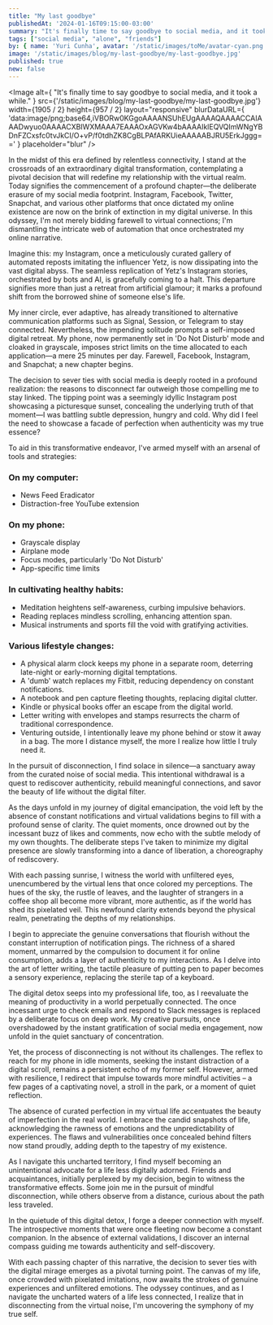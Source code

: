 ```yaml
---
title: "My last goodbye"
publishedAt: '2024-01-16T09:15:00-03:00'
summary: "It's finally time to say goodbye to social media, and it took a while."
tags: ["social media", "alone", "friends"]
by: { name: 'Yuri Cunha', avatar: '/static/images/toMe/avatar-cyan.png' }
image: '/static/images/blog/my-last-goodbye/my-last-goodbye.jpg'
published: true
new: false
---
```


<Image
  alt={
    "It's finally time to say goodbye to social media, and it took a while."
  }
  src={'/static/images/blog/my-last-goodbye/my-last-goodbye.jpg'}
  width={1905 / 2}
  height={957 / 2}
  layout="responsive"
  blurDataURL={
    'data:image/png;base64,iVBORw0KGgoAAAANSUhEUgAAAAQAAAACCAIAAADwyuo0AAAACXBIWXMAAA7EAAAOxAGVKw4bAAAAIklEQVQImWNgYBDnFZCxsfc0tvJkCI/O+vP/f0tdhZK8CgBLPAfARKUieAAAAABJRU5ErkJggg=='
  }
  placeholder="blur"
/>

In the midst of this era defined by relentless connectivity, I stand at the crossroads of an extraordinary digital transformation, contemplating a pivotal decision that will redefine my relationship with the virtual realm. Today signifies the commencement of a profound chapter—the deliberate erasure of my social media footprint. Instagram, Facebook, Twitter, Snapchat, and various other platforms that once dictated my online existence are now on the brink of extinction in my digital universe. In this odyssey, I'm not merely bidding farewell to virtual connections; I'm dismantling the intricate web of automation that once orchestrated my online narrative.

Imagine this: my Instagram, once a meticulously curated gallery of automated reposts imitating the influencer Yetz, is now dissipating into the vast digital abyss. The seamless replication of Yetz's Instagram stories, orchestrated by bots and AI, is gracefully coming to a halt. This departure signifies more than just a retreat from artificial glamour; it marks a profound shift from the borrowed shine of someone else's life.

My inner circle, ever adaptive, has already transitioned to alternative communication platforms such as Signal, Session, or Telegram to stay connected. Nevertheless, the impending solitude prompts a self-imposed digital retreat. My phone, now permanently set in 'Do Not Disturb' mode and cloaked in grayscale, imposes strict limits on the time allocated to each application—a mere 25 minutes per day. Farewell, Facebook, Instagram, and Snapchat; a new chapter begins.

The decision to sever ties with social media is deeply rooted in a profound realization: the reasons to disconnect far outweigh those compelling me to stay linked. The tipping point was a seemingly idyllic Instagram post showcasing a picturesque sunset, concealing the underlying truth of that moment—I was battling subtle depression, hungry and cold. Why did I feel the need to showcase a facade of perfection when authenticity was my true essence?

To aid in this transformative endeavor, I've armed myself with an arsenal of tools and strategies:

### On my computer:
- News Feed Eradicator
- Distraction-free YouTube extension

### On my phone:
- Grayscale display
- Airplane mode
- Focus modes, particularly 'Do Not Disturb'
- App-specific time limits

### In cultivating healthy habits:
- Meditation heightens self-awareness, curbing impulsive behaviors.
- Reading replaces mindless scrolling, enhancing attention span.
- Musical instruments and sports fill the void with gratifying activities.

### Various lifestyle changes:
- A physical alarm clock keeps my phone in a separate room, deterring late-night or early-morning digital temptations.
- A 'dumb' watch replaces my Fitbit, reducing dependency on constant notifications.
- A notebook and pen capture fleeting thoughts, replacing digital clutter.
- Kindle or physical books offer an escape from the digital world.
- Letter writing with envelopes and stamps resurrects the charm of traditional correspondence.
- Venturing outside, I intentionally leave my phone behind or stow it away in a bag. The more I distance myself, the more I realize how little I truly need it.

In the pursuit of disconnection, I find solace in silence—a sanctuary away from the curated noise of social media. This intentional withdrawal is a quest to rediscover authenticity, rebuild meaningful connections, and savor the beauty of life without the digital filter.

As the days unfold in my journey of digital emancipation, the void left by the absence of constant notifications and virtual validations begins to fill with a profound sense of clarity. The quiet moments, once drowned out by the incessant buzz of likes and comments, now echo with the subtle melody of my own thoughts. The deliberate steps I've taken to minimize my digital presence are slowly transforming into a dance of liberation, a choreography of rediscovery.

With each passing sunrise, I witness the world with unfiltered eyes, unencumbered by the virtual lens that once colored my perceptions. The hues of the sky, the rustle of leaves, and the laughter of strangers in a coffee shop all become more vibrant, more authentic, as if the world has shed its pixelated veil. This newfound clarity extends beyond the physical realm, penetrating the depths of my relationships.

I begin to appreciate the genuine conversations that flourish without the constant interruption of notification pings. The richness of a shared moment, unmarred by the compulsion to document it for online consumption, adds a layer of authenticity to my interactions. As I delve into the art of letter writing, the tactile pleasure of putting pen to paper becomes a sensory experience, replacing the sterile tap of a keyboard.

The digital detox seeps into my professional life, too, as I reevaluate the meaning of productivity in a world perpetually connected. The once incessant urge to check emails and respond to Slack messages is replaced by a deliberate focus on deep work. My creative pursuits, once overshadowed by the instant gratification of social media engagement, now unfold in the quiet sanctuary of concentration.

Yet, the process of disconnecting is not without its challenges. The reflex to reach for my phone in idle moments, seeking the instant distraction of a digital scroll, remains a persistent echo of my former self. However, armed with resilience, I redirect that impulse towards more mindful activities – a few pages of a captivating novel, a stroll in the park, or a moment of quiet reflection.

The absence of curated perfection in my virtual life accentuates the beauty of imperfection in the real world. I embrace the candid snapshots of life, acknowledging the rawness of emotions and the unpredictability of experiences. The flaws and vulnerabilities once concealed behind filters now stand proudly, adding depth to the tapestry of my existence.

As I navigate this uncharted territory, I find myself becoming an unintentional advocate for a life less digitally adorned. Friends and acquaintances, initially perplexed by my decision, begin to witness the transformative effects. Some join me in the pursuit of mindful disconnection, while others observe from a distance, curious about the path less traveled.

In the quietude of this digital detox, I forge a deeper connection with myself. The introspective moments that were once fleeting now become a constant companion. In the absence of external validations, I discover an internal compass guiding me towards authenticity and self-discovery.

With each passing chapter of this narrative, the decision to sever ties with the digital mirage emerges as a pivotal turning point. The canvas of my life, once crowded with pixelated imitations, now awaits the strokes of genuine experiences and unfiltered emotions. The odyssey continues, and as I navigate the uncharted waters of a life less connected, I realize that in disconnecting from the virtual noise, I'm uncovering the symphony of my true self.